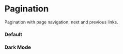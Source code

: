 
<Meta of={PaginationStories} />

# Pagination

Pagination with page navigation, next and previous links.

### Default

<Canvas of={PaginationStories.Default} />

### Dark Mode

<Canvas of={PaginationStories.DarkMode} className="canvas-dark" />

